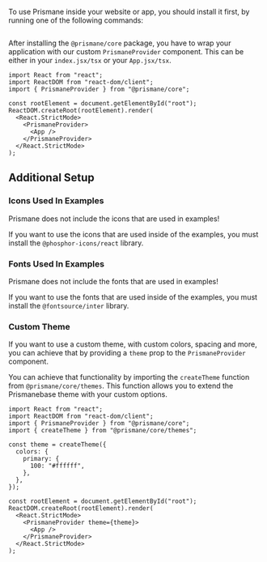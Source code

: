 To use Prismane inside your website or app, you should install it first, by running one of the following commands:

```json files={[ { name: "npm", value: "npm i @prismane/core", language: "json", icon: <Npm />, }, { name: "yarn", value: "yarn add @prismane/core", language: "json", icon: <Yarn />, }, { name: "pnpm", value: "pnpm add @prismane/core", language: "json", icon: <Pnpm />, }, ]}
```

After installing the `@prismane/core` package, you have to wrap your application with our custom `PrismaneProvider` component. This can be either in your `index.jsx/tsx` or your `App.jsx/tsx`.

```tsx name="index.tsx" icon={<File />}
import React from "react";
import ReactDOM from "react-dom/client";
import { PrismaneProvider } from "@prismane/core";

const rootElement = document.getElementById("root");
ReactDOM.createRoot(rootElement).render(
  <React.StrictMode>
    <PrismaneProvider>
      <App />
    </PrismaneProvider>
  </React.StrictMode>
);
```

## Additional Setup

### Icons Used In Examples

<Warning>
  Prismane does not include the icons that are used in examples!
</Warning>

If you want to use the icons that are used inside of the examples, you must install the `@phosphor-icons/react` library.

### Fonts Used In Examples

<Warning>
  Prismane does not include the fonts that are used in examples!
</Warning>

If you want to use the fonts that are used inside of the examples, you must install the `@fontsource/inter` library.

### Custom Theme

If you want to use a custom theme, with custom colors, spacing and more, you can achieve that by providing a `theme` prop to the `PrismaneProvider` component.

You can achieve that functionality by importing the `createTheme` function from `@prismane/core/themes`. This function allows you to extend the Prismanebase theme with your custom options.

```tsx name="index.tsx" icon={<File />}
import React from "react";
import ReactDOM from "react-dom/client";
import { PrismaneProvider } from "@prismane/core";
import { createTheme } from "@prismane/core/themes";

const theme = createTheme({
  colors: {
    primary: {
      100: "#ffffff",
    },
  },
});

const rootElement = document.getElementById("root");
ReactDOM.createRoot(rootElement).render(
  <React.StrictMode>
    <PrismaneProvider theme={theme}>
      <App />
    </PrismaneProvider>
  </React.StrictMode>
);
```
